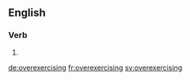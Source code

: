 ==English==

===Verb===
{{head|en|present participle}}

# {{present participle of|overexercise|lang=en|nocat=1}}

[[de:overexercising]]
[[fr:overexercising]]
[[sv:overexercising]]